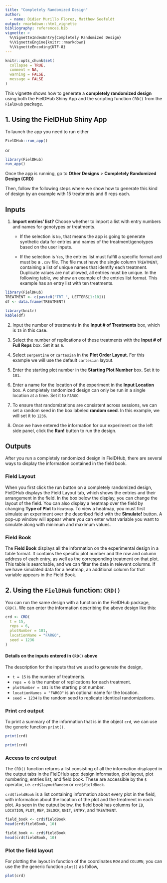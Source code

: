 ```yaml
---
title: "Completely Randomized Design"
author: 
  - name: Didier Murillo Florez, Matthew Seefeldt
output: rmarkdown::html_vignette
bibliography: references.bib
vignette: >
  %\VignetteIndexEntry{Completely Randomized Design}
  %\VignetteEngine{knitr::rmarkdown}
  %\VignetteEncoding{UTF-8}
---
```


```r
knitr::opts_chunk$set(
  collapse = TRUE,
  comment = NA,
  warning = FALSE, 
  message = FALSE
)
```

This vignette shows how to generate a **completely randomized design** using both the FielDHub Shiny App and the scripting function `CRD()` from the `FielDHub` package.

## 1. Using the FielDHub Shiny App


To launch the app you need to run either

```r
FielDHub::run_app()
```

or

```r
library(FielDHub)
run_app()
```

Once the app is running, go to **Other Designs** > **Completely Randomized Design (CRD)**

Then, follow the following steps where we show how to generate this kind of design by an example with 15 treatments and 6 reps each.

## Inputs
1. **Import entries' list?** Choose whether to import a list with entry numbers and names for genotypes or treatments.
    * If the selection is `No`, that means the app is going to generate synthetic data for entries and names of the treatment/genotypes based on the user inputs.

    * If the selection is `Yes`, the entries list must fulfill a specific format and must be a `.csv` file. The file must have the single column `TREATMENT`, containing a list of unique names that identify each treatment. Duplicate values are not allowed, all entries must be unique. In the following table, we show an example of the entries list format. This example has an entry list with ten treatments. 

```r
library(FielDHub)
TREATMENT <- c(paste0("TRT_", LETTERS[1:10]))
df <- data.frame(TREATMENT)
```

```r
library(knitr)
kable(df)
```

2. Input the number of treatments in the **Input # of Treatments** box, which is `15` in this case.

3. Select the number of replications of these treatments with the **Input # of Full Reps** box. Set it as `6`.

4. Select `serpentine` or `cartesian` in the **Plot Order Layout**. For this example we will use the default `cartesian` layout.

5. Enter the starting plot number in the **Starting Plot Number** box. Set it to `101`.

6. Enter a name for the location of the experiment in the **Input Location** box. A completely randomized design can only be run in a single location at a time. Set it to `FARGO`.

7. To ensure that randomizations are consistent across sessions, we can set a random seed in the box labeled **random seed**. In this example, we will set it to `1236`. 

8. Once we have entered the information for our experiment on the left side panel, click the **Run!** button to run the design. 

## Outputs

After you run a completely randomized design in FielDHub, there are several ways to display the information contained in the field book. 

### Field Layout

When you first click the run button on a completely randomized design, FielDHub displays the Field Layout tab, which shows the entries and their arrangement in the field. In the box below the display, you can change the layout of the field. 
You can also display a heatmap over the field by changing **Type of Plot** to `Heatmap`. To view a heatmap, you must first simulate an experiment over the described field with the **Simulate!** button. A pop-up window will appear where you can enter what variable you want to simulate along with minimum and maximum values. 

### Field Book

The **Field Book** displays all the information on the experimental design in a table format. It contains the specific plot number and the row and column address of each entry, as well as the corresponding treatment on that plot. This table is searchable, and we can filter the data in relevant columns. If we have simulated data for a heatmap, an additional column for that variable appears in the Field Book. 

## 2. Using the `FielDHub` function: `CRD()`

You can run the same design with a function in the FielDHub package, `CRD()`. We can enter the information describing the above design like this:

```r
crd <- CRD(
  t = 15,
  reps = 6,
  plotNumber = 101, 
  locationName = "FARGO",
  seed = 1236
)
```

#### Details on the inputs entered in `CRD()` above

The description for the inputs that we used to generate the design,

*   `t = 15` is the number of treatments.
*   `reps = 6` is the number of replications for each treatment.
*   `plotNumber = 101` is the starting plot number.
*   `locationNames = "FARGO"` is an optional name for the location.
*   `seed = 1234` is the random seed to replicate identical randomizations.

### Print `crd` output

To print a summary of the information that is in the object `crd`, we can use the generic function `print()`. 

```r
print(crd)
```

```r
print(crd)
```

### Access to `crd` output

The `CRD()` function returns a list consisting of all the information displayed in the output tabs in the FielDHub app: design information, plot layout, plot numbering, entries list, and field book. These are accessible by the `$` operator, i.e. `crd$layoutRandom` or `crd$fieldBook`. 

`crd$fieldBook` is a list containing information about every plot in the field, with information about the location of the plot and the treatment in each plot. As seen in the output below, the field book has columns for `ID`, `LOCATION`, `PLOT`, `REP`, `IBLOCK`, `UNIT`, `ENTRY`, and `TREATMENT`.

```r
field_book <- crd$fieldBook
head(crd$fieldBook, 10)
```

```r
field_book <- crd$fieldBook
head(crd$fieldBook, 10)
```

### Plot the field layout

For plotting the layout in function of the coordinates `ROW` and `COLUMN`, you can use the the generic function `plot()` as follow,


```r
plot(crd)
```


<br>
<br>
<br>